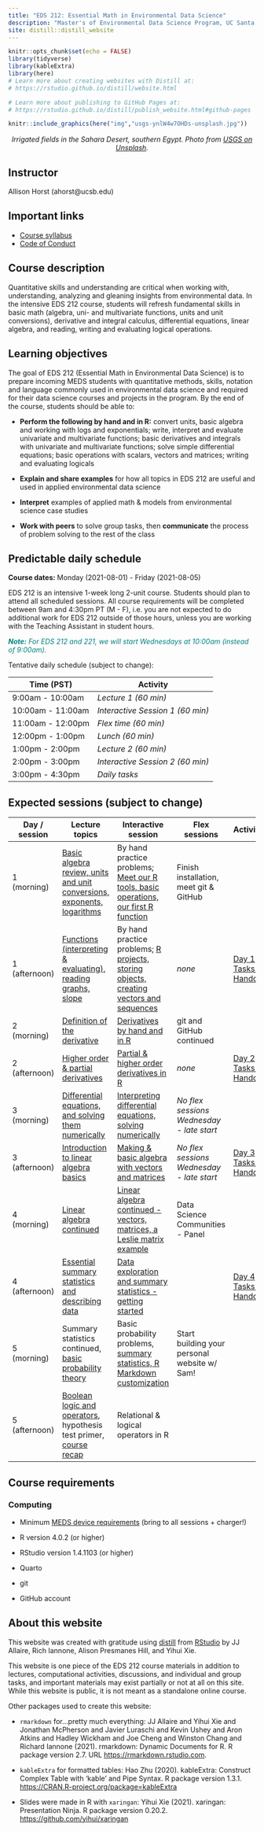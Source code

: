 ```yaml
---
title: "EDS 212: Essential Math in Environmental Data Science"
description: "Master's of Environmental Data Science Program, UC Santa Barbara"
site: distill::distill_website
---
```


```r
knitr::opts_chunk$set(echo = FALSE)
library(tidyverse)
library(kableExtra)
library(here)
# Learn more about creating websites with Distill at:
# https://rstudio.github.io/distill/website.html

# Learn more about publishing to GitHub Pages at:
# https://rstudio.github.io/distill/publish_website.html#github-pages

```

```r
knitr::include_graphics(here("img","usgs-ynlW4w7OHDs-unsplash.jpg"))
```

<center>

<p style="color:gray; font-size:15px;">

<i>Irrigated fields in the Sahara Desert, southern Egypt. Photo from <a href="https://unsplash.com/photos/ynlW4w7OHDs">USGS on Unsplash</a>.</i>

</p>

</center>

## Instructor

Allison Horst (ahorst\@ucsb.edu)

```{=html}
<!-- Allison reminders:

- Check for food allergies
- Anonymous survey for disability needs / information
- Daily check-ins? 
- Self evaluation & review
- Working with Casey on course materials

-->
```
## Important links

-   [Course syllabus](https://docs.google.com/document/d/1F0JJTEqipjKNn0WMPqABoPIcds7zMJGoz1jinGwUcpU/edit?usp=sharing)
-   [Code of Conduct](code_of_conduct.html)

## Course description

Quantitative skills and understanding are critical when working with, understanding, analyzing and gleaning insights from environmental data. In the intensive EDS 212 course, students will refresh fundamental skills in basic math (algebra, uni- and multivariate functions, units and unit conversions), derivative and integral calculus, differential equations, linear algebra, and reading, writing and evaluating logical operations.

## Learning objectives

The goal of EDS 212 (Essential Math in Environmental Data Science) is to prepare incoming MEDS students with quantitative methods, skills, notation and language commonly used in environmental data science and required for their data science courses and projects in the program. By the end of the course, students should be able to: 

-   **Perform the following by hand and in R:** convert units, basic algebra and working with logs and exponentials; write, interpret and evaluate univariate and multivariate functions; basic derivatives and integrals with univariate and multivariate functions; solve simple differential equations; basic operations with scalars, vectors and matrices; writing and evaluating logicals

-   **Explain and share examples** for how all topics in EDS 212 are useful and used in applied environmental data science

-   **Interpret** examples of applied math & models from environmental science case studies

-   **Work with peers** to solve group tasks, then **communicate** the process of problem solving to the rest of the class

## Predictable daily schedule

**Course dates:** Monday (2021-08-01) - Friday (2021-08-05)

EDS 212 is an intensive 1-week long 2-unit course. Students should plan to attend all scheduled sessions. All course requirements will be completed between 9am and 4:30pm PT (M - F), i.e. you are not expected to do additional work for EDS 212 outside of those hours, unless you are working with the Teaching Assistant in student hours.

::: {style="color: teal;"}
***Note:** For EDS 212 and 221, we will start Wednesdays at 10:00am (instead of 9:00am).*
:::

Tentative daily schedule (subject to change):

| **Time (PST)**    | **Activity**                     |
|-------------------|----------------------------------|
| 9:00am - 10:00am  | *Lecture 1 (60 min)*             |
| 10:00am - 11:00am | *Interactive Session 1 (60 min)* |
| 11:00am - 12:00pm | *Flex time (60 min)*             |
| 12:00pm - 1:00pm  | *Lunch (60 min)*                 |
| 1:00pm - 2:00pm   | *Lecture 2 (60 min)*             |
| 2:00pm - 3:00pm   | *Interactive Session 2 (60 min)* |
| 3:00pm - 4:30pm   | *Daily tasks*                    |

## Expected sessions (subject to change)

| Day / session | Lecture topics                                                                                                                                                                                                       | Interactive session                                                                                                              | **Flex sessions**                            | Activities                                                |
|---------------|----------------------------------------------------------------------------------------------------------------------------------------------------------------------------------------------------------------------|----------------------------------------------------------------------------------------------------------------------------------|----------------------------------------------|-----------------------------------------------------------|
| 1 (morning)   | [Basic algebra review, units and unit conversions, exponents, logarithms](slides/EDS_212_day-1-part-1-slides.html)                                                                                                   | By hand practice problems; [Meet our R tools, basic operations, our first R function](comp_session_keys/comp_session_1a.html)    | Finish installation, meet git & GitHub       |                                                           |
| 1 (afternoon) | [Functions (interpreting & evaluating), reading graphs, slope](slides/EDS_212_day-1-part-2-slides.html)                                                                                                              | By hand practice problems; [R projects, storing objects, creating vectors and sequences](comp_session_keys/comp_session_1b.html) | *none*                                       | [Day 1 Tasks - Handout](activities/day_1_activities.html) |
| 2 (morning)   | [Definition of the derivative](slides/EDS_212_day-2-part-1-slides.html)                                                                                                                                              | [Derivatives by hand and in R](comp_session_keys/comp_session_2a.html)                                                           | git and GitHub continued                     |                                                           |
| 2 (afternoon) | [Higher order & partial derivatives](slides/EDS_212_day-2-part-2-slides.html)                                                                                                                                        | [Partial & higher order derivatives in R](comp_session_keys/comp_session_2b.html)                                                | *none*                                       | [Day 2 Tasks - Handout](activities/day_2_activities.html) |
| 3 (morning)   | [Differential equations, and solving them numerically](slides/EDS_212_day-3-part-1-slides.html)                                                                                                                      | [Interpreting differential equations, solving numerically](comp_session_keys/comp_session_3a.html)                               | *No flex sessions Wednesday - late start*    |                                                           |
| 3 (afternoon) | [Introduction to linear algebra basics](slides/EDS_212_day-3-part-2-slides.html)                                                                                                                                     | [Making & basic algebra with vectors and matrices](comp_session_keys/comp_session_3b.html)                                       | *No flex sessions Wednesday - late start*    | [Day 3 Tasks - Handout](activities/day_3_activities.html) |
| 4 (morning)   | [Linear algebra continued](slides/EDS_212_day-4-part-1-slides.html)                                                                                                                                                  | [Linear algebra continued - vectors, matrices, a Leslie matrix example](comp_session_keys/comp_session_4a.html)                  | Data Science Communities - Panel             |                                                           |
| 4 (afternoon) | [Essential summary statistics and describing data](slides/EDS_212_day-4-part-2-slides.html)                                                                                                                          | [Data exploration and summary statistics - getting started](comp_session_keys/comp_session_4b.html)                              |                                              | [Day 4 Tasks - Handout](activities/day_4_activities.html) |
| 5 (morning)   | Summary statistics continued, [basic probability theory](slides/EDS_212_day-5-part-1-slides.html)                                                                                                                    | Basic probability problems, [summary statistics, R Markdown customization](comp_session_keys/comp_session_5a.html)               | Start building your personal website w/ Sam! |                                                           |
| 5 (afternoon) | [Boolean logic and operators](slides/EDS_212_day-5-part-2-slides.html), hypothesis test primer, [course recap](https://docs.google.com/presentation/d/1Dsbdsf-2DSwcMIMocPeENyArOOIae1r0Ol0rhMwI_Q4/edit?usp=sharing) | Relational & logical operators in R                                                                                              |                                              |                                                           |

## 

## Course requirements

### Computing

-   Minimum [MEDS device requirements](https://ucsb-meds.github.io/computer_reqs.html) (bring to all sessions + charger!)

-   R version 4.0.2 (or higher)

-   RStudio version 1.4.1103 (or higher)

-   Quarto

-   git

-   GitHub account

## About this website

This website was created with gratitude using [distill](https://rstudio.github.io/distill/) from [RStudio](https://www.rstudio.com/) by JJ Allaire, Rich Iannone, Alison Presmanes Hill, and Yihui Xie.

This website is one piece of the EDS 212 course materials in addition to lectures, computational activities, discussions, and individual and group tasks, and important materials may exist partially or not at all on this site. While this website is public, it is not meant as a standalone online course.

Other packages used to create this website:

-   `rmarkdown` for...pretty much everything: JJ Allaire and Yihui Xie and Jonathan McPherson and Javier Luraschi and Kevin Ushey and Aron Atkins and Hadley Wickham and Joe Cheng and Winston Chang and Richard Iannone (2021). rmarkdown: Dynamic Documents for R. R package version 2.7. URL <https://rmarkdown.rstudio.com>.

-   `kableExtra` for formatted tables: Hao Zhu (2020). kableExtra: Construct Complex Table with 'kable' and Pipe Syntax. R package version 1.3.1. <https://CRAN.R-project.org/package=kableExtra>

-   Slides were made in R with `xaringan`: Yihui Xie (2021). xaringan: Presentation Ninja. R package version 0.20.2. <https://github.com/yihui/xaringan>

